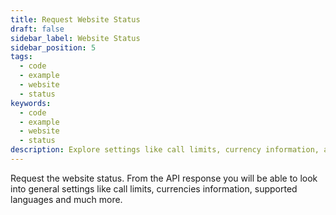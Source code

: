 ```yaml
---
title: Request Website Status
draft: false
sidebar_label: Website Status
sidebar_position: 5
tags:
  - code
  - example
  - website
  - status
keywords:
  - code
  - example
  - website
  - status
description: Explore settings like call limits, currency information, and supported languages through a website status request. Learn with this API example.
---
```



Request the website status. From the API response you will be able to look into general settings like call limits, currencies information, supported languages and much more.

<SandboxIframe sandbox={sandboxes.website_status} />
